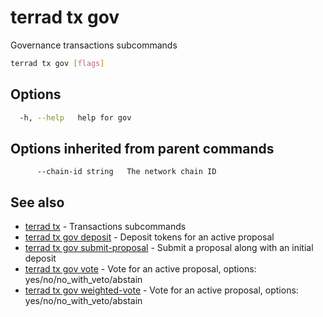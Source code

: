 # terrad tx gov

Governance transactions subcommands

```sh Terrad
terrad tx gov [flags]
```

## Options

```sh Terrad
  -h, --help   help for gov
```

## Options inherited from parent commands

```
      --chain-id string   The network chain ID
```

## See also

* [terrad tx](terrad_tx.mdx)	 - Transactions subcommands
* [terrad tx gov deposit](terrad_tx_gov_deposit.mdx)	 - Deposit tokens for an active proposal
* [terrad tx gov submit-proposal](terrad_tx_gov_submit-proposal.mdx)	 - Submit a proposal along with an initial deposit
* [terrad tx gov vote](terrad_tx_gov_vote.mdx)	 - Vote for an active proposal, options: yes/no/no_with_veto/abstain
* [terrad tx gov weighted-vote](terrad_tx_gov_weighted-vote.mdx)	 - Vote for an active proposal, options: yes/no/no_with_veto/abstain


